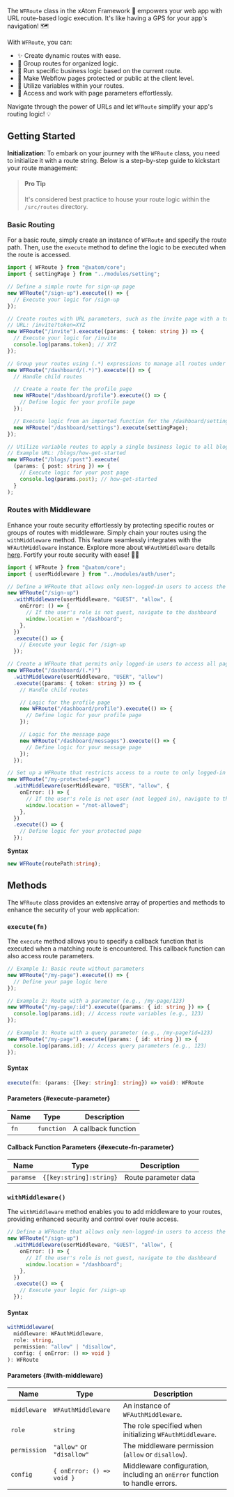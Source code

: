 The `WFRoute` class in the xAtom Framework 🚀 empowers your web app with URL route-based logic execution. It's like having a GPS for your app's navigation! 🗺️

With `WFRoute`, you can:

- ✨ Create dynamic routes with ease.
- 🔗 Group routes for organized logic.
- 🏃 Run specific business logic based on the current route.
- 🔐 Make Webflow pages protected or public at the client level.
- 🧩 Utilize variables within your routes.
- 📝 Access and work with page parameters effortlessly.

Navigate through the power of URLs and let `WFRoute` simplify your app's routing logic! 💡

## Getting Started

**Initialization**: To embark on your journey with the `WFRoute` class, you need to initialize it with a route string. Below is a step-by-step guide to kickstart your route management:

> #### Pro Tip
>
> It's considered best practice to house your route logic within the `/src/routes` directory.

### Basic Routing

For a basic route, simply create an instance of `WFRoute` and specify the route path. Then, use the `execute` method to define the logic to be executed when the route is accessed.

```typescript title="Example"
import { WFRoute } from "@xatom/core";
import { settingPage } from "../modules/setting";

// Define a simple route for sign-up page
new WFRoute("/sign-up").execute(() => {
  // Execute your logic for /sign-up
});

// Create routes with URL parameters, such as the invite page with a token parameter
// URL: /invite?token=XYZ
new WFRoute("/invite").execute((params: { token: string }) => {
  // Execute your logic for /invite
  console.log(params.token); // XYZ
});

// Group your routes using (.*) expressions to manage all routes under /dashboard
new WFRoute("/dashboard/(.*)").execute(() => {
  // Handle child routes

  // Create a route for the profile page
  new WFRoute("/dashboard/profile").execute(() => {
    // Define logic for your profile page
  });

  // Execute logic from an imported function for the /dashboard/settings route
  new WFRoute("/dashboard/settings").execute(settingPage);
});

// Utilize variable routes to apply a single business logic to all blog posts
// Example URL: /blogs/how-get-started
new WFRoute("/blogs/:post").execute(
  (params: { post: string }) => {
    // Execute logic for your post page
    console.log(params.post); // how-get-started
  }
);
```

### Routes with Middleware

Enhance your route security effortlessly by protecting specific routes or groups of routes with middleware. Simply chain your routes using the `withMiddleware` method. This feature seamlessly integrates with the `WFAuthMiddleware` instance. Explore more about `WFAuthMiddleware` details [here](/docs/guide/reference/auth/WFAuthMiddleware). Fortify your route security with ease! 💪🚀

```typescript title="Example"
import { WFRoute } from "@xatom/core";
import { userMiddleware } from "../modules/auth/user";

// Define a WFRoute that allows only non-logged-in users to access the sign-up page
new WFRoute("/sign-up")
  .withMiddleware(userMiddleware, "GUEST", "allow", {
    onError: () => {
      // If the user's role is not guest, navigate to the dashboard
      window.location = "/dashboard";
    },
  })
  .execute(() => {
    // Execute your logic for /sign-up
  });

// Create a WFRoute that permits only logged-in users to access all pages falling under the dashboard
new WFRoute("/dashboard/(.*)")
  .withMiddleware(userMiddleware, "USER", "allow")
  .execute((params: { token: string }) => {
    // Handle child routes

    // Logic for the profile page
    new WFRoute("/dashboard/profile").execute(() => {
      // Define logic for your profile page
    });

    // Logic for the message page
    new WFRoute("/dashboard/messages").execute(() => {
      // Define logic for your message page
    });
  });

// Set up a WFRoute that restricts access to a route to only logged-in users
new WFRoute("/my-protected-page")
  .withMiddleware(userMiddleware, "USER", "allow", {
    onError: () => {
      // If the user's role is not user (not logged in), navigate to the unauthorized page
      window.location = "/not-allowed";
    },
  })
  .execute(() => {
    // Define logic for your protected page
  });
```

**Syntax**

```typescript
new WFRoute(routePath:string);
```

## Methods

The `WFRoute` class provides an extensive array of properties and methods to enhance the security of your web application:

### `execute(fn)`

The `execute` method allows you to specify a callback function that is executed when a matching route is encountered. This callback function can also access route parameters.

```typescript title="Example"
// Example 1: Basic route without parameters
new WFRoute("/my-page").execute(() => {
  // Define your page logic here
});

// Example 2: Route with a parameter (e.g., /my-page/123)
new WFRoute("/my-page/:id").execute((params: { id: string }) => {
  console.log(params.id); // Access route variables (e.g., 123)
});

// Example 3: Route with a query parameter (e.g., /my-page?id=123)
new WFRoute("/my-page").execute((params: { id: string }) => {
  console.log(params.id); // Access query parameters (e.g., 123)
});
```

#### Syntax

```typescript
execute(fn: (params: {[key: string]: string}) => void): WFRoute
```

#### Parameters {#execute-parameter}

| Name | Type       | Description         |
| ---- | ---------- | ------------------- |
| `fn` | `function` | A callback function |

#### Callback Function Parameters {#execute-fn-parameter}

| Name      | Type                    | Description          |
| --------- | ----------------------- | -------------------- |
| `paramse` | `{[key:string]:string}` | Route parameter data |

### `withMiddleware()`

The `withMiddleware` method enables you to add middleware to your routes, providing enhanced security and control over route access.

```typescript title="Example"
// Define a WFRoute that allows only non-logged-in users to access the sign-up page
new WFRoute("/sign-up")
  .withMiddleware(userMiddleware, "GUEST", "allow", {
    onError: () => {
      // If the user's role is not guest, navigate to the dashboard
      window.location = "/dashboard";
    },
  })
  .execute(() => {
    // Execute your logic for /sign-up
  });
```

#### Syntax

```typescript
withMiddleware(
  middleware: WFAuthMiddleware,
  role: string,
  permission: "allow" | "disallow",
  config: { onError: () => void }
): WFRoute
```

#### Parameters {#with-middleware}

| Name         | Type                      | Description                                                                 |
| ------------ | ------------------------- | --------------------------------------------------------------------------- |
| `middleware` | `WFAuthMiddleware`        | An instance of `WFAuthMiddleware`.                                          |
| `role`       | `string`                  | The role specified when initializing `WFAuthMiddleware`.                    |
| `permission` | `"allow"` or `"disallow"` | The middleware permission (`allow` or `disallow`).                          |
| `config`     | `{ onError: () => void }` | Middleware configuration, including an `onError` function to handle errors. |
